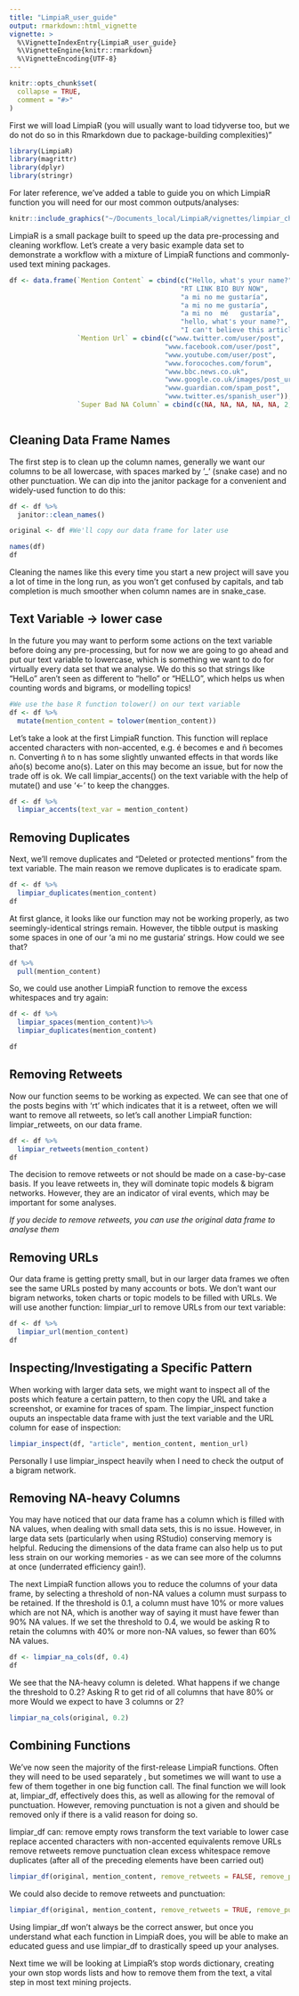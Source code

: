 ```yaml
---
title: "LimpiaR_user_guide"
output: rmarkdown::html_vignette
vignette: >
  %\VignetteIndexEntry{LimpiaR_user_guide}
  %\VignetteEngine{knitr::rmarkdown}
  %\VignetteEncoding{UTF-8}
---
```


```r
knitr::opts_chunk$set(
  collapse = TRUE,
  comment = "#>"
)
```

First we will load LimpiaR (you will usually want to load tidyverse too, but we do not do so in this Rmarkdown due to package-building complexities)"
```r
library(LimpiaR)
library(magrittr)
library(dplyr)
library(stringr)
```


For later reference, we've added a table to guide you on which LimpiaR function you will need for our most common outputs/analyses:

```r
knitr::include_graphics("~/Documents_local/LimpiaR/vignettes/limpiar_check_guide.png")

```


LimpiaR is a small package built to speed up the data pre-processing and cleaning workflow. Let's create a very basic example data set to demonstrate a workflow with a mixture of LimpiaR functions and commonly-used text mining packages.

```r

df <- data.frame(`Mention Content` = cbind(c("Hello, what's your name?",
                                           "RT LINK BIO BUY NOW",
                                           "a mi no me gustaría",
                                           "a mi no me gustaría",
                                           "a mi no  mé   gustaría",
                                           "hello, what's your name?",
                                           "I can't believe this article to be honest https://guardian.com/spampost", "yo no sé que ha pasado, pero no me gusta por nada")),
                 `Mention Url` = cbind(c("www.twitter.com/user/post",
                                       "www.facebook.com/user/post",
                                       "www.youtube.com/user/post",
                                       "www.forocoches.com/forum",
                                       "www.bbc.news.co.uk",
                                       "www.google.co.uk/images/post_url",
                                       "www.guardian.com/spam_post",
                                       "www.twitter.es/spanish_user")),
                 `Super Bad NA Column` = cbind(c(NA, NA, NA, NA, NA, 2, 1, NA)))



```

## Cleaning Data Frame Names

The first step is to clean up the column names, generally we want our columns to be all lowercase, with spaces marked by '_' (snake case) and no other punctuation. We can dip into the janitor package for a convenient and widely-used function to do this:

```r
df <- df %>% 
  janitor::clean_names()

original <- df #We'll copy our data frame for later use

names(df)
df
```

Cleaning the names like this every time you start a new project will save you a lot of time in the long run, as you won't get confused by capitals, and tab completion is much smoother when column names are in snake_case.

## Text Variable -> lower case

In the future you may want to perform some actions on the text variable before doing any pre-processing, but for now we are going to go ahead and put our text variable to lowercase, which is something we want to do for virtually every data set that we analyse. We do this so that strings like "HelLo" aren't seen as different to "hello" or "HELLO", which helps us when counting words and bigrams, or modelling topics!

```r
#We use the base R function tolower() on our text variable
df <- df %>%
  mutate(mention_content = tolower(mention_content))

```

Let's take a look at the first LimpiaR function. This function will replace accented characters with non-accented, e.g. é becomes e and ñ becomes n. Converting ñ to n has some slightly unwanted effects in that words like año(s) become ano(s). Later on this may become an issue, but for now the trade off is ok. We call limpiar_accents() on the text variable with the help of mutate() and use '<-' to keep the changges. 

```r
df <- df %>% 
  limpiar_accents(text_var = mention_content)


```

## Removing Duplicates

Next, we'll remove duplicates and "Deleted or protected mentions" from the text variable. The main reason we remove duplicates is to eradicate spam.

```r
df <- df %>%
  limpiar_duplicates(mention_content)
df

```
At first glance, it looks like our function may not be working properly, as two seemingly-identical strings remain. However, the tibble output is masking some spaces in one of our 'a mi no me gustaria' strings. How could we see that?

```r
df %>%
  pull(mention_content)
```

So, we could use another LimpiaR function to remove the excess whitespaces and try again:

```r
df <- df %>%
  limpiar_spaces(mention_content)%>%
  limpiar_duplicates(mention_content)

df
```


## Removing Retweets

Now our function seems to be working as expected. We can see that one of the posts begins with 'rt' which indicates that it is a retweet, often we will want to remove all retweets, so let's call another LimpiaR function: limpiar_retweets, on our data frame.

```r
df <- df %>%
  limpiar_retweets(mention_content)
df
```

The decision to remove retweets or not should be made on a case-by-case basis. If you leave retweets in, they will dominate topic models & bigram networks. However, they are an indicator of viral events, which may be important for some analyses. 

*If you decide to remove retweets, you can use the original data frame to analyse them*

## Removing URLs
 
Our data frame is getting pretty small, but in our larger data frames we often see the same URLs posted by many accounts or bots. We don't want our bigram networks, token charts or topic models to be filled with URLs. We will use another function: limpiar_url to remove URLs from our text variable:

```r
df <- df %>%
  limpiar_url(mention_content)
df
```

## Inspecting/Investigating a Specific Pattern

When working with larger data sets, we might want to inspect all of the posts which feature a certain pattern, to then copy the URL and take a screenshot, or examine for traces of spam. The limpiar_inspect function ouputs an inspectable data frame with just the text variable and the URL column for ease of inspection:

```r
limpiar_inspect(df, "article", mention_content, mention_url)
```

Personally I use limpiar_inspect heavily when I need to check the output of a bigram network.

## Removing NA-heavy Columns

You may have noticed that our data frame has a column which is filled with NA values, when dealing with small data sets, this is no issue. However, in large data sets (particularly when using RStudio) conserving memory is helpful. Reducing the dimensions of the data frame can also help us to put less strain on our working memories - as we can see more of the columns at once (underrated efficiency gain!).

The next LimpiaR function allows you to reduce the columns of your data frame, by selecting a threshold of non-NA values a column must surpass to be retained. If the threshold is 0.1, a column must have 10% or more values which are not NA, which is another way of saying it must have fewer than 90% NA values. If we set the threshold to 0.4, we would be asking R to retain the columns with 40% or more non-NA values, so fewer than 60% NA values.

```r

df <- limpiar_na_cols(df, 0.4)
df
```

We see that the NA-heavy column is deleted. What happens if we change the threshold to 0.2? Asking R to get rid of all columns that have 80% or more  Would we expect to have 3 columns or 2?

```r
limpiar_na_cols(original, 0.2)
```

## Combining Functions

We've now seen the majority of the first-release LimpiaR functions. Often they will need to be used separately , but sometimes we will want to use a few of them together in one big function call. The final function we will look at, limpiar_df, effectively does this, as well as allowing for the removal of punctuation. However, removing punctuation is not a given and should be removed only if there is a valid reason for doing so.

limpiar_df can:
remove empty rows
transform the text variable to lower case
replace accented characters with non-accented equivalents
remove URLs
remove retweets
remove punctuation
clean excess whitespace
remove duplicates (after all of the preceding elements have been carried out)

```r
limpiar_df(original, mention_content, remove_retweets = FALSE, remove_punctuation = FALSE)
```

We could also decide to remove retweets and punctuation:

```r
limpiar_df(original, mention_content, remove_retweets = TRUE, remove_punctuation = TRUE)
```

Using limpiar_df won't always be the correct answer, but once you understand what each function in LimpiaR does, you will be able to make an educated guess and use limpiar_df to drastically speed up your analyses.

Next time we will be looking at LimpiaR's stop words dictionary, creating your own stop words lists and how to remove them from the text, a vital step in most text mining projects.






